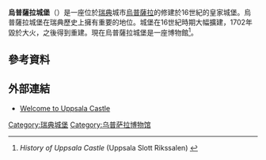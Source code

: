 '''烏普薩拉城堡'''（{{lang-sv|Uppsala slott}}）是一座位於[[瑞典|瑞典]]城市[[烏普薩拉|烏普薩拉]]的修建於16世紀的皇家城堡。烏普薩拉城堡在瑞典歷史上擁有重要的地位。城堡在16世紀時期大幅擴建，1702年毀於大火，之後得到重建。現在烏普薩拉城堡是一座博物館<ref> ''History of Uppsala Castle'' (Uppsala Slott Rikssalen) {{cite web |url=http://www.uppsalaslott.se/eng/historia.html |title=存档副本 |accessdate=2009-05-05 |deadurl=yes |archiveurl=https://web.archive.org/web/20071016015536/http://www.uppsalaslott.se/eng/historia.html |archivedate=2007-10-16 }} </ref>。

==參考資料==
{{reflist}}

==外部連結==
{{commonscat|Uppsala slott}}
*[http://www.uppsala.se/Uppsalase/English-startpage/Culture--libraries/Uppsala-Castle/ Welcome to Uppsala Castle] {{Webarchive|url=https://archive.is/20130418120640/http://www.uppsala.se/Uppsalase/English-startpage/Culture--libraries/Uppsala-Castle/ |date=2013-04-18 }}
{{coord|59|51|12|N|17|38|07|E|region:SE_type:landmark_source:dewiki|display=title}}

[[Category:瑞典城堡|Category:瑞典城堡]]
[[Category:乌普萨拉博物馆|Category:乌普萨拉博物馆]]